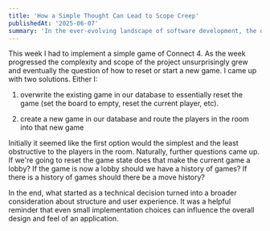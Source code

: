 ```yaml
---
title: 'How a Simple Thought Can Lead to Scope Creep'
publishedAt: '2025-06-07'
summary: 'In the ever-evolving landscape of software development, the debate between dynamic and static typing continues to be a hot topic.'
---
```


This week I had to implement a simple game of Connect 4. As the week progressed the complexity and scope of the project unsurprisingly grew and eventually the question of how to reset or start a new game. I came up with two solutions. Either I:

1. overwrite the existing game in our database to essentially reset the game (set the board to empty, reset the current player, etc).

2. create a new game in our database and route the players in the room into that new game

Initially it seemed like the first option would the simplest and the least obstructive to the players in the room. Naturally, further questions came up. If we're going to reset the game state does that make the current game a lobby? If the game is now a lobby should we have a history of games? If there is a history of games should there be a move history?

In the end, what started as a technical decision turned into a broader consideration about structure and user experience. It was a helpful reminder that even small implementation choices can influence the overall design and feel of an application.
